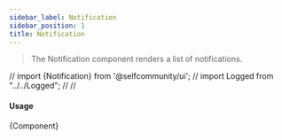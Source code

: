 ```yaml
---
sidebar_label: Notification
sidebar_position: 1
title: Notification
---
```


> The Notification component renders a list of notifications.

// import {Notification} from '@selfcommunity/ui';
// import Logged from "../../Logged";
//
// <Logged><Notification/></Logged>

#### Usage
 <CodeBlock className="language-jsx">{Component}</CodeBlock>